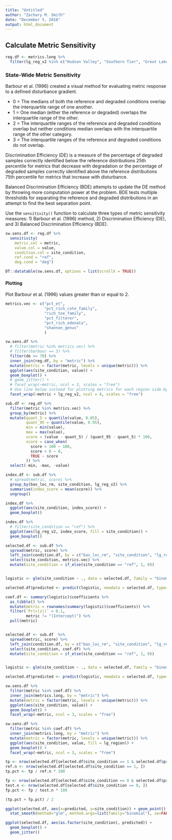 ```yaml
---
title: "Untitled"
author: "Zachary M. Smith"
date: "December 5, 2018"
output: html_document
---
```




## Calculate Metric Sensitivity

```r
reg.df <- metrics.long %>%
  filter(lg_reg_v2 %in% c("Hudson Valley", "Southern Tier", "Great Lakes", "Adirondacks"))

```


### State-Wide Metric Sensitivity

Barbour et al. (1996) created a visual method for evaluating metric response to a defined disturbance gradient.

* 0 = The medians of both the reference and degraded conditions overlap the interquartile range of one another.
* 1 = One median (either the reference or degraded) overlaps the interquartile range of the other.
* 2 = The interquartile ranges of the reference and degraded conditions overlap but neither conditions median overlaps with the interquartile range of the other category.
* 3 = The interquartile ranges of the reference and degraded conditions do not overlap.

Discrimination Efficiency (DE) is a measure of the percentage of degraded samples correctly identified below the reference distributions 25th percentile for metrics that decrease with degradation or the percentage of degraded samples correctly identified above the reference distributions 75th percentile for metrics that increase with disturbance.

Balanced Discrimination Efficiency (BDE) attempts to update the DE method by throwing more computation power at the problem. BDE tests multiple thresholds for separating the reference and degraded distributions in an attempt to find the best separation point.

Use the `sensitivity()` function to calculate three types of metric sensitivity measures: 1) Barbour et al. (1996) method, 2) Discrimination Efficiency (DE), and 3) Balanced Discrimination Efficiency (BDE). 
```r
sw.sens.df <- reg.df %>% 
  sensitivity(
    metric.col = metric,
    value.col = value,
    condition.col = site_condition,
    ref.cond = "ref",
    deg.cond = "deg")

DT::datatable(sw.sens.df, options = list(scrollX = TRUE))
```

#### Plotting

Plot Barbour et al. (1996) values greater than or equal to 2.
```r
metrics.vec <- c("pct_et",
                 "pct_rich_cote_family",
                 "rich_toe_family",
                 "pct_filterer",
                 "pct_rich_odonata",
                 "shannon_genus"
                 )

sw.sens.df %>% 
  # filter(metric %in% metrics.vec) %>% 
  # filter(barbour == 3) %>%
  filter(de >= 70) %>%
  inner_join(reg.df, by = "metric") %>% 
  mutate(metric = factor(metric, levels = unique(metric))) %>% 
  ggplot(aes(site_condition, value)) +
  geom_boxplot() +
  # geom_jitter() +
  # facet_wrap(~metric, ncol = 3, scales = "free")
  # Use line below instead for plotting metrics for each region side-by-side
  facet_wrap(~metric + lg_reg_v2, ncol = 4, scales = "free")

```


```r
sub.df <- reg.df %>% 
  filter(metric %in% metrics.vec) %>% 
  group_by(metric) %>% 
  mutate(quant_5 = quantile(value, 0.05),
         quant_95 = quantile(value, 0.95),
         min = min(value),
         max = max(value),
         score = (value - quant_5) / (quant_95 - quant_5) * 100,
         score = case_when(
           score > 100 ~ 100,
           score < 0 ~ 0,
           TRUE ~ score
         )) %>% 
  select(-min, -max, -value)

index.df <- sub.df %>% 
  # spread(metric, score) %>% 
  group_by(bas_loc_rm, site_condition, lg_reg_v2) %>% 
  summarise(index_score = mean(score)) %>% 
  ungroup()
```

```r
index.df %>% 
  ggplot(aes(site_condition, index_score)) +
  geom_boxplot() 
```

```r
index.df %>% 
  # filter(site_condition == "ref") %>% 
  ggplot(aes(lg_reg_v2, index_score, fill = site_condition)) +
  geom_boxplot()
```



```r
selected.df <- sub.df %>% 
  spread(metric, score) %>% 
  left_join(condition.df, by = c("bas_loc_rm", "site_condition", "lg_region")) %>% 
  select(site_condition, metrics.vec) %>% 
  mutate(site_condition = if_else(site_condition == "ref", 1, 0))


logistic <- glm(site_condition ~ ., data = selected.df, family = "binomial")

selected.df$predicted <- predict(logistic, newdata = selected.df, type="response")

coef.df <- summary(logistic)$coefficients %>% 
  as_tibble() %>% 
  mutate(metric = rownames(summary(logistic)$coefficients)) %>% 
  filter(`Pr(>|z|)` < 0.1,
         metric != "(Intercept)") %>% 
  pull(metric)


selected.df <- sub.df  %>% 
  spread(metric, score) %>% 
  left_join(condition.df, by = c("bas_loc_rm", "site_condition", "lg_region")) %>% 
  select(site_condition, coef.df) %>% 
  mutate(site_condition = if_else(site_condition == "ref", 1, 0))


logistic <- glm(site_condition ~ ., data = selected.df, family = "binomial")

selected.df$predicted <- predict(logistic, newdata = selected.df, type="response")

```

```r
sw.sens.df %>% 
  filter(metric %in% coef.df) %>% 
  inner_join(metrics.long, by = "metric") %>% 
  mutate(metric = factor(metric, levels = unique(metric))) %>% 
  ggplot(aes(site_condition, value)) +
  geom_boxplot() +
  facet_wrap(~metric, ncol = 3, scales = "free")
```

```r
sw.sens.df %>% 
  filter(metric %in% coef.df) %>% 
  inner_join(metrics.long, by = "metric") %>% 
  mutate(metric = factor(metric, levels = unique(metric))) %>% 
  ggplot(aes(site_condition, value, fill = lg_region)) +
  geom_boxplot() +
  facet_wrap(~metric, ncol = 3, scales = "free")
```

```r
tp <- nrow(selected.df[selected.df$site_condition == 1 & selected.df$predicted >= 0.5, ])
ref.n <- nrow(selected.df[selected.df$site_condition == 1, ])
tp.pct <- tp / ref.n * 100

fp <- nrow(selected.df[selected.df$site_condition == 0 & selected.df$predicted < 0.5, ])
test.n <- nrow(selected.df[selected.df$site_condition == 0, ])
fp.pct <- fp / test.n * 100

(tp.pct + fp.pct) / 2
```

```r
ggplot(selected.df, aes(x=predicted, y=site_condition)) + geom_point() + 
  stat_smooth(method="glm", method.args=list(family="binomial"), se=FALSE) 
```

```r
ggplot(selected.df, aes(as.factor(site_condition), predicted)) +
  geom_boxplot() +
  geom_jitter()
```